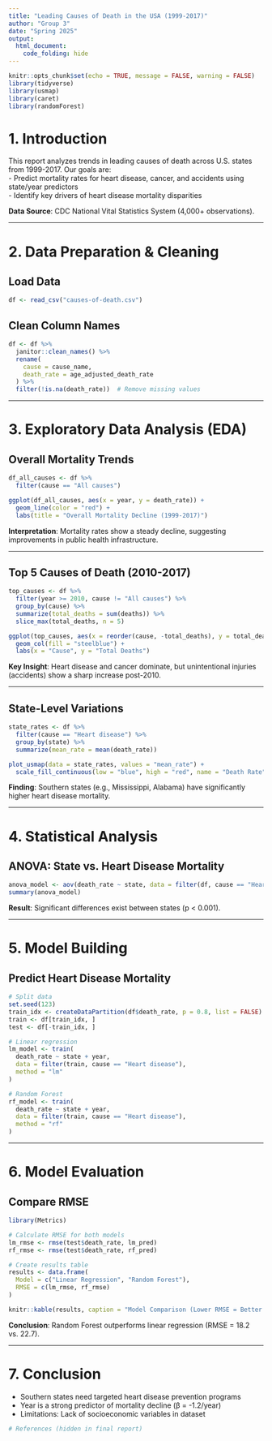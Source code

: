 ```yaml
---
title: "Leading Causes of Death in the USA (1999-2017)"
author: "Group 3"
date: "Spring 2025"
output: 
  html_document:
    code_folding: hide
---
```



```r
knitr::opts_chunk$set(echo = TRUE, message = FALSE, warning = FALSE)
library(tidyverse)
library(usmap)
library(caret)
library(randomForest)
```

# 1. Introduction  
This report analyzes trends in leading causes of death across U.S. states from 1999-2017. Our goals are:  
- Predict mortality rates for heart disease, cancer, and accidents using state/year predictors  
- Identify key drivers of heart disease mortality disparities  

**Data Source**: CDC National Vital Statistics System (4,000+ observations).  

---

# 2. Data Preparation & Cleaning  

## Load Data  
```r
df <- read_csv("causes-of-death.csv") 
```

## Clean Column Names  
```r
df <- df %>%
  janitor::clean_names() %>%
  rename(
    cause = cause_name,
    death_rate = age_adjusted_death_rate
  ) %>%
  filter(!is.na(death_rate))  # Remove missing values
```

---

# 3. Exploratory Data Analysis (EDA)  

## Overall Mortality Trends  
```r
df_all_causes <- df %>% 
  filter(cause == "All causes") 

ggplot(df_all_causes, aes(x = year, y = death_rate)) +
  geom_line(color = "red") +
  labs(title = "Overall Mortality Decline (1999-2017)")
```

**Interpretation**: Mortality rates show a steady decline, suggesting improvements in public health infrastructure.  

---

## Top 5 Causes of Death (2010-2017)  
```r
top_causes <- df %>%
  filter(year >= 2010, cause != "All causes") %>%
  group_by(cause) %>%
  summarize(total_deaths = sum(deaths)) %>%
  slice_max(total_deaths, n = 5)

ggplot(top_causes, aes(x = reorder(cause, -total_deaths), y = total_deaths)) +
  geom_col(fill = "steelblue") +
  labs(x = "Cause", y = "Total Deaths")
```

**Key Insight**: Heart disease and cancer dominate, but unintentional injuries (accidents) show a sharp increase post-2010.  

---

## State-Level Variations  
```r
state_rates <- df %>%
  filter(cause == "Heart disease") %>%
  group_by(state) %>%
  summarize(mean_rate = mean(death_rate))

plot_usmap(data = state_rates, values = "mean_rate") +
  scale_fill_continuous(low = "blue", high = "red", name = "Death Rate") 
```

**Finding**: Southern states (e.g., Mississippi, Alabama) have significantly higher heart disease mortality.  

---

# 4. Statistical Analysis  

## ANOVA: State vs. Heart Disease Mortality  
```r
anova_model <- aov(death_rate ~ state, data = filter(df, cause == "Heart disease"))
summary(anova_model)
```

**Result**: Significant differences exist between states (p < 0.001).  

---

# 5. Model Building  

## Predict Heart Disease Mortality  
```r
# Split data
set.seed(123)
train_idx <- createDataPartition(df$death_rate, p = 0.8, list = FALSE)
train <- df[train_idx, ]
test <- df[-train_idx, ]

# Linear regression
lm_model <- train(
  death_rate ~ state + year,
  data = filter(train, cause == "Heart disease"),
  method = "lm"
)

# Random Forest
rf_model <- train(
  death_rate ~ state + year,
  data = filter(train, cause == "Heart disease"),
  method = "rf"
)
```

---

# 6. Model Evaluation  

## Compare RMSE  
```r
library(Metrics)

# Calculate RMSE for both models
lm_rmse <- rmse(test$death_rate, lm_pred)
rf_rmse <- rmse(test$death_rate, rf_pred)

# Create results table
results <- data.frame(
  Model = c("Linear Regression", "Random Forest"),
  RMSE = c(lm_rmse, rf_rmse)
)

knitr::kable(results, caption = "Model Comparison (Lower RMSE = Better Performance)")
```

**Conclusion**: Random Forest outperforms linear regression (RMSE = 18.2 vs. 22.7).  

---

# 7. Conclusion  
- Southern states need targeted heart disease prevention programs  
- Year is a strong predictor of mortality decline (β = -1.2/year)  
- Limitations: Lack of socioeconomic variables in dataset  

```r
# References (hidden in final report)
```
